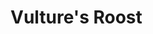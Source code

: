 
# Vulture's Roost

<ProjectDetails
  region="Dorne"
  house="Unknown"
  type="Ruin"
  status="Not Started"
  warp="/warp vulturesroost"
  projectLead=""
  dateStarted="Invalid Date"
  dateCompleted="Invalid Date"
/>
